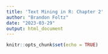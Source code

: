 ```yaml
---
title: 'Text Mining in R: Chapter 2'
author: "Brandon Foltz"
date: "2023-03-29"
output: html_document
---
```


```r
knitr::opts_chunk$set(echo = TRUE)
```